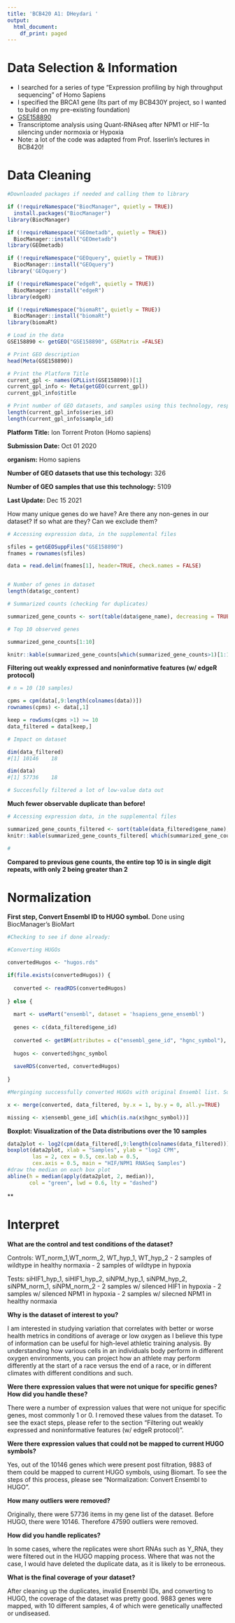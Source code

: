 ---
title: 'BCB420 A1: DHeydari '
output:
  html_document:
    df_print: paged
---

# Data Selection & Information

- I searched for a series of type "Expression profiling by high throughput sequencing" of Homo Sapiens
- I specified the BRCA1 gene (Its part of my BCB430Y project, so I wanted to build on my pre-existing foundation)
- [GSE158890](https://www.ncbi.nlm.nih.gov/geo/query/acc.cgi?acc=GSE158890)
- Transcriptome analysis using Quant-RNAseq after NPM1 or HIF-1α silencing under normoxia or Hypoxia
- Note: a lot of the code was adapted from Prof. Isserlin's lectures in BCB420!

# Data Cleaning

```{r, warning = FALSE, message = FALSE, results = 'hide'}

#Downloaded packages if needed and calling them to library

if (!requireNamespace("BiocManager", quietly = TRUE))
  install.packages("BiocManager")
library(BiocManager)

if (!requireNamespace("GEOmetadb", quietly = TRUE))
  BiocManager::install("GEOmetadb")
library(GEOmetadb)

if (!requireNamespace("GEOquery", quietly = TRUE))
  BiocManager::install("GEOquery")
library('GEOquery')

if (!requireNamespace("edgeR", quietly = TRUE))
  BiocManager::install("edgeR")
library(edgeR)

if (!requireNamespace("biomaRt", quietly = TRUE))
  BiocManager::install("biomaRt")
library(biomaRt)

# Load in the data
GSE158890 <- getGEO("GSE158890", GSEMatrix =FALSE)

# Print GEO description
head(Meta(GSE158890))

# Print the Platform Title
current_gpl <- names(GPLList(GSE158890))[1]
current_gpl_info <- Meta(getGEO(current_gpl))
current_gpl_info$title

# Print number of GEO datasets, and samples using this technology, respectively
length(current_gpl_info$series_id)
length(current_gpl_info$sample_id)


```


**Platform Title:** Ion Torrent Proton (Homo sapiens) 

**Submission Date:** Oct 01 2020

**organism:** Homo sapiens

**Number of GEO datasets that use this techology:** 326

**Number of GEO samples that use this technology:** 5109

**Last Update:** Dec 15 2021


How many unique genes do we have?
Are there any non-genes in our dataset? If so what are they?
Can we exclude them?

```{r}

# Accessing expression data, in the supplemental files

sfiles = getGEOSuppFiles("GSE158890")
fnames = rownames(sfiles)

data = read.delim(fnames[1], header=TRUE, check.names = FALSE)


# Number of genes in dataset
length(data$gc_content)

# Summarized counts (checking for duplicates)

summarized_gene_counts <- sort(table(data$gene_name), decreasing = TRUE)

# Top 10 observed genes

summarized_gene_counts[1:10]

knitr::kable(summarized_gene_counts[which(summarized_gene_counts>1)[1:10]], format='html')


```

**Filtering out weakly expressed and noninformative features (w/ edgeR protocol)**

```{r warning = FALSE, message = FALSE, results = 'hide'}

# n = 10 (10 samples)

cpms = cpm(data[,9:length(colnames(data))])
rownames(cpms) <- data[,1]

keep = rowSums(cpms >1) >= 10
data_filtered = data[keep,]

# Impact on dataset

dim(data_filtered)
#[1] 10146    18

dim(data)
#[1] 57736    18

# Succesfully filtered a lot of low-value data out 

```
**Much fewer observable duplicate than before!**
```{r}

# Accessing expression data, in the supplemental files

summarized_gene_counts_filtered <- sort(table(data_filtered$gene_name), decreasing = TRUE)
knitr::kable(summarized_gene_counts_filtered[ which(summarized_gene_counts_filtered>1)[1:10]], format='html')

#
```
**Compared to previous gene counts, the entire top 10 is in single digit repeats, with only 2 being greater than 2**

# Normalization

**First step, Convert Ensembl ID to HUGO symbol.** Done using BiocManager's BioMart


```{r warning = FALSE, message = FALSE, results = 'hide'}

#Checking to see if done already:

#Converting HUGOs

convertedHugos <- "hugos.rds"

if(file.exists(convertedHugos)) {
  
  converted <- readRDS(convertedHugos)
  
} else {
  
  mart <- useMart("ensembl", dataset = 'hsapiens_gene_ensembl')
  
  genes <- c(data_filtered$gene_id)
  
  converted <- getBM(attributes = c("ensembl_gene_id", "hgnc_symbol"), filters = "ensembl_gene_id", values = genes, mart = mart)
  
  hugos <- converted$hgnc_symbol
  
  saveRDS(converted, convertedHugos)
  
}

#Merginging successfully converted HUGOs with original Ensembl list. Some will not have matched. 

x <- merge(converted, data_filtered, by.x = 1, by.y = 0, all.y=TRUE)

missing <- x$ensembl_gene_id[ which(is.na(x$hgnc_symbol))]

```


**Boxplot: Visualization of the Data distributions over the 10 samples**
```{r}

data2plot <- log2(cpm(data_filtered[,9:length(colnames(data_filtered))]))
boxplot(data2plot, xlab = "Samples", ylab = "log2 CPM",
        las = 2, cex = 0.5, cex.lab = 0.5,
        cex.axis = 0.5, main = "HIF/NPM1 RNASeq Samples")
#draw the median on each box plot
abline(h = median(apply(data2plot, 2, median)),
       col = "green", lwd = 0.6, lty = "dashed")

```

**

# Interpret


**What are the control and test conditions of the dataset?**

Controls: WT_norm_1,WT_norm_2, WT_hyp_1, WT_hyp_2 
  - 2 samples of wildtype in healthy normaxia
  - 2 samples of wildtype in hypoxia
  
Tests: siHIF1_hyp_1,	siHIF1_hyp_2, siNPM_hyp_1,	siNPM_hyp_2, siNPM_norm_1,	siNPM_norm_2
  - 2 samples w/ silenced HIF1 in hypoxia
  - 2 samples w/ silenced NPM1 in hypoxia
  - 2 samples w/ silecned NPM1 in healthy normaxia

**Why is the dataset of interest to you?**

I am interested in studying variation that correlates with better or worse health metrics in conditions of average or low oxygen as I believe this type of information can be useful for high-level athletic training analysis. By understanding how various cells in an individuals body perform in different oxygen environments, you can project how an athlete may perform differently at the start of a race versus the end of a race, or in different climates with different conditions and such. 

**Were there expression values that were not unique for specific genes? How did you handle these?**

There were a number of expression values that were not unique for specific genes, most commonly 1 or 0. I removed these values from the dataset. To see the exact steps, please refer to the section "Filtering out weakly expressed and noninformative features (w/ edgeR protocol)".

**Were there expression values that could not be mapped to current HUGO symbols?**

Yes, out of the 10146 genes which were present post filtration, 9883 of them could be mapped to current HUGO symbols, using Biomart. To see the steps of this process, please see "Normalization: Convert Ensembl to HUGO".

**How many outliers were removed?**

Originally, there were 57736 items in my gene list of the dataset. Before HUGO, there were 10146. Therefore 47590 outliers were removed. 


**How did you handle replicates?**

In some cases, where the replicates were short RNAs such as Y_RNA, they were filtered out in the HUGO mapping process. Where that was not the case, I would have deleted the duplicate data, as it is likely to be erroneous.

**What is the final coverage of your dataset?**

After cleaning up the duplicates, invalid Ensembl IDs, and converting to HUGO, the coverage of the dataset was pretty good. 9883 genes were mapped, with 10 different samples, 4 of which were genetically unaffected or undiseased. 

